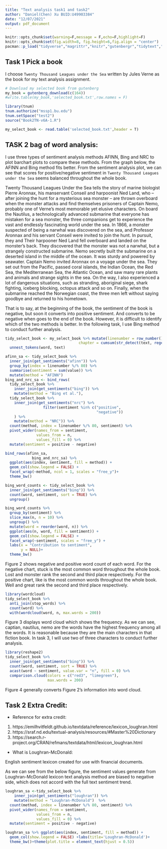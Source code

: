 ```yaml
---
title: "Text analysis task1 and task2"
author: "Daniel(Chen) Xu BUID:U49903384"
date: "12/07/2021"
output: pdf_document
---
```


```r
knitr::opts_chunk$set(warning=F,message = F,echo=F,highlight=F)
knitr::opts_chunk$set(fig.width=8, fig.height=6,fig.align = "center") 
pacman::p_load("tidyverse","magrittr","knitr","gutenbergr","tidytext","sentimentr")
```

## Task 1 Pick a book

I choose `Twenty Thousand Leagues under the Sea` written by Jules Verne as the book for my text analysis assignment. 

```r
# Download my selected book from gutenberg
my_book = gutenberg_download(c(164))
#write.table(my_book,'selected_book.txt',row.names = F)
```

```r
library(tnum)
tnum.authorize("mssp1.bu.edu")
tnum.setSpace("test2")
source("Book2TN-v6A-1.R")
```



```r
my_select_book <- read.table('selected_book.txt',header = T)
```

## TASK 2 bag of word analysis:

I use three types of sentiment analysis methods AFINN, Bing and NRC to plot barchart plots to compare these methods. From the graph below, the AFINN and Bing method fits better. From the sentiment analysis plot, we can see that scores for positive/negative sentiment in `Twenty Thousand Leagues under the Sea` seems balanced throughout the whole book.

Twenty Thousand Leagues Under the Sea tells the story of marine biologist Pierre Aronnax, his manservant Conseil and harpoonist Ned Land, who – after joining the hunt for a mysterious sea monster – are thrown overboard when the monster attacks and find themselves prisoners of Captain Nemo, probably one of Verne’s most memorable yet elusive characters. On board the Nautilus, a technologically advanced submarine that everyone has mistaken for a sea monster, the three companions get to experience the vast and endlessly fascinating world under the sea. In 1866, a monster suspected of being a narwhal was discovered on the sea, and Professor Aronnax and his servant Conseil were invited to join the hunt. In pursuit, they and Their harpooner Ned Land fell overboard and landed on the monster's back. They discovered that the monster was not a narwhal, but a strangely constructed submarine. Nemo secretly built the submarine on a deserted island in the middle of the ocean. It was sturdy and powered by seawater. Captain Nemo invited Aronnax on a voyage under the sea. They set out from the Pacific, passed coral islands, the Indian Ocean, the Red Sea, the Mediterranean Sea, the Atlantic Ocean, and saw many rare plants and animals and strange sights in the sea. On the way, I also experienced a lot of dangerous situations, such as stranding, aboriginal siege, shark fighting, iceberg blocking, octopus attack and so on. Finally, when the submarine reached the Norwegian coast, the three men left without saying goodbye and returned to his hometown.

That is to say, at the beginning of the book, the sentiment of the book is negative, but soon it converts into positive sentiment. And converts to be negative when goes to the end of the book. However, it is difficult to identify which of the two methods is better. In the following task, I use Bing method to conduct further analysis.

```r
tidy_select_book <- my_select_book %>% mutate(linenumber = row_number(),
                                 chapter = cumsum(str_detect(text, regex("<", ignore_case = TRUE)))) %>%
  unnest_tokens(word, text)
```


```r
afinn_sa <- tidy_select_book %>% 
  inner_join(get_sentiments("afinn")) %>% 
  group_by(index = linenumber %/% 80) %>% 
  summarise(sentiment = sum(value)) %>% 
  mutate(method = "AFINN")
bing_and_nrc_sa <- bind_rows(
  tidy_select_book %>% 
    inner_join(get_sentiments("bing")) %>%
    mutate(method = "Bing et al."),
  tidy_select_book %>% 
    inner_join(get_sentiments("nrc") %>% 
                 filter(sentiment %in% c("positive", 
                                         "negative"))
    ) %>%
    mutate(method = "NRC")) %>%
  count(method, index = linenumber %/% 80, sentiment) %>%
  pivot_wider(names_from = sentiment,
              values_from = n,
              values_fill = 0) %>% 
  mutate(sentiment = positive - negative)
```

```r
bind_rows(afinn_sa, 
            bing_and_nrc_sa) %>%
  ggplot(aes(index, sentiment, fill = method)) +
  geom_col(show.legend = FALSE) +
  facet_wrap(~method, ncol = 1, scales = "free_y")+
  theme_bw()
```

```r
bing_word_counts <- tidy_select_book %>%
  inner_join(get_sentiments("bing")) %>%
  count(word, sentiment, sort = TRUE) %>%
  ungroup()
```

```r
bing_word_counts %>%
  group_by(sentiment) %>%
  slice_max(n, n = 10) %>% 
  ungroup() %>%
  mutate(word = reorder(word, n)) %>%
  ggplot(aes(n, word, fill = sentiment)) +
  geom_col(show.legend = FALSE) +
  facet_wrap(~sentiment, scales = "free_y") +
  labs(x = "Contribution to sentiment",
       y = NULL)+
  theme_bw()
```

Figure 2 shows negative and positive word count of each word. For the negative chart, stuck is the most common word throughout the whole book. Lost and monster rank the second and third place respectively. For the positive chart, like is the most common words throughout the whole book. Well and great rank the second and third place respectively.


```r
library(wordcloud)
tidy_select_book %>%
  anti_join(stop_words) %>%
  count(word) %>%
  with(wordcloud(word, n, max.words = 200))
```

Figure 3 displays word cloud which shows the frequency. As we can see, captian, nautilus, nemo are the words have the highest frequency among all the words. It is reasonable because they are the main characters in that fiction book. In task 3, I will use two of three characters to conduct further analysis.


```r
library(reshape2)
tidy_select_book %>%
  inner_join(get_sentiments("bing")) %>%
  count(word, sentiment, sort = TRUE) %>%
  acast(word ~ sentiment, value.var = "n", fill = 0) %>%
  comparison.cloud(colors = c("red3", "limegreen"),
                   max.words = 200)
```

Figure 4 generally converts Figure 2's information into word cloud. 


## Task 2 Extra Credit:

- Reference for extra credit: 

1. https://emilhvitfeldt.github.io/textdata/reference/lexicon_loughran.html
2. https://sraf.nd.edu/textual-analysis/resources/#Master%20Dictionary
3. https://search.r-project.org/CRAN/refmans/textdata/html/lexicon_loughran.html

- What is Loughran-McDonald:

English sentiment lexicon created for use with financial documents.

As we can see from the below figure, the sentiment values generate from Loughran-McDonald lexicon text analysis method are biased to negative side, which does not accord with the full text sentiment trend. 


```r
loughran_sa <-tidy_select_book %>% 
    inner_join(get_sentiments("loughran")) %>%
    mutate(method = "Loughran-McDonald")  %>% 
  count(method, index = linenumber %/% 80, sentiment) %>% 
  pivot_wider(names_from = sentiment,
              values_from = n,
              values_fill = 0) %>% 
  mutate(sentiment = positive - negative)

loughran_sa %>% ggplot(aes(index, sentiment, fill = method)) +
  geom_col(show.legend = FALSE) +labs(title='Loughran-McDonald')+
  theme_bw()+theme(plot.title = element_text(hjust = 0.5))
```



